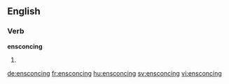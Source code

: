 ==English==

===Verb===
'''ensconcing'''

# {{present participle ofensconce}}

[[de:ensconcing]]
[[fr:ensconcing]]
[[hu:ensconcing]]
[[sv:ensconcing]]
[[vi:ensconcing]]